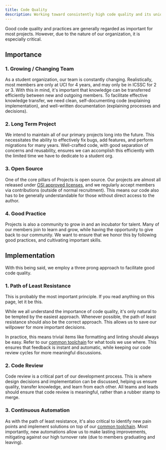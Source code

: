 ```yaml
---
title: Code Quality
description: Working toward consistently high code quality and its unique importance within ICSSC.
---
```


Good code quality and practices are generally regarded as important for most projects. However, due to the nature of our organization, it is especially critical.

## Importance

### 1. Growing / Changing Team

As a student organization, our team is constantly changing. Realistically, most members are only at UCI for 4 years, and may only be in ICSSC for 2 or 3. With this in mind, it's important that knowledge can be transferred efficiently between new and outgoing members. To facilitate effective knowledge transfer, we need clean, self-documenting code (explaining implementation), and well-written documentation (explaining processes and decisions).

### 2. Long Term Project

We intend to maintain all of our primary projects long into the future. This necessitates the ability to effectively fix bugs, add features, and perform migrations for many years. Well-crafted code, with good separation of concerns and reusability, ensures we can accomplish this efficiently with the limited time we have to dedicate to a student org.

### 3. Open Source

One of the core pillars of Projects is open source. Our projects are almost all released under [OSI approved licenses](https://opensource.org/licenses), and we regularly accept members via contributions (outside of normal recruitment). This means our code also has to be generally understandable for those without direct access to the author.

### 4. Good Practice

Projects is also a community to grow in and an incubator for talent. Many of our members join to learn and grow, while having the opportunity to give back to our community. We want to ensure that we honor this by following good practices, and cultivating important skills.

## Implementation

With this being said, we employ a three prong approach to facilitate good code quality.

### 1. Path of Least Resistance

<Callout title="Important" type="warn">
  This is probably the most important principle. If you read anything on this
  page, let it be this.
</Callout>

While we all understand the importance of code quality, it's only natural to be tempted by the easiest approach. Whenever possible, the path of least resistance should also be the correct approach. This allows us to save our willpower for more important decisions.

In practice, this means trivial items like formatting and linting should always be easy. Refer to our [common toolchain](/docs/contributor/common/code-quality/toolchain) for what tools we use where. This ensures that feedback is instant and automatic, while keeping our code review cycles for more meaningful discussions.

### 2. Code Review

Code review is a critical part of our development process. This is where design decisions and implementation can be discussed, helping us ensure quality, transfer knowledge, and learn from each other. All teams and leads should ensure that code review is meaningful, rather than a rubber stamp to merge.

### 3. Continuous Automation

As with the path of least resistance, it's also critical to identify new pain points and implement solutions on top of our [common toolchain](/docs/contributor/common/code-quality/toolchain). Most importantly, new automations allow us to make lasting improvements, mitigating against our high turnover rate (due to members graduating and leaving).
